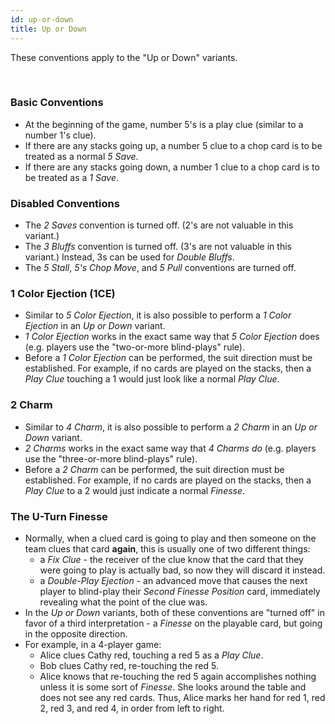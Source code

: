 ```yaml
---
id: up-or-down
title: Up or Down
---
```


These conventions apply to the "Up or Down" variants.

<br />

### Basic Conventions

- At the beginning of the game, number 5's is a play clue (similar to a number 1's clue).
- If there are any stacks going up, a number 5 clue to a chop card is to be treated as a normal _5 Save_.
- If there are any stacks going down, a number 1 clue to a chop card is to be treated as a _1 Save_.

### Disabled Conventions

- The _2 Saves_ convention is turned off. (2's are not valuable in this variant.)
- The _3 Bluffs_ convention is turned off. (3's are not valuable in this variant.) Instead, 3s can be used for _Double Bluffs_.
- The _5 Stall_, _5's Chop Move_, and _5 Pull_ conventions are turned off.

### 1 Color Ejection (1CE)

- Similar to _5 Color Ejection_, it is also possible to perform a _1 Color Ejection_ in an _Up or Down_ variant.
- _1 Color Ejection_ works in the exact same way that _5 Color Ejection_ does (e.g. players use the "two-or-more blind-plays" rule).
- Before a _1 Color Ejection_ can be performed, the suit direction must be established. For example, if no cards are played on the stacks, then a _Play Clue_ touching a 1 would just look like a normal _Play Clue_.

### 2 Charm

- Similar to _4 Charm_, it is also possible to perform a _2 Charm_ in an _Up or Down_ variant.
- _2 Charms_ works in the exact same way that _4 Charms do_ (e.g. players use the "three-or-more blind-plays" rule).
- Before a _2 Charm_ can be performed, the suit direction must be established. For example, if no cards are played on the stacks, then a _Play Clue_ to a 2 would just indicate a normal _Finesse_.

### The U-Turn Finesse

- Normally, when a clued card is going to play and then someone on the team clues that card **again**, this is usually one of two different things:
  - a _Fix Clue_ - the receiver of the clue know that the card that they were going to play is actually bad, so now they will discard it instead.
  - a _Double-Play Ejection_ - an advanced move that causes the next player to blind-play their _Second Finesse Position_ card, immediately revealing what the point of the clue was.
- In the _Up or Down_ variants, both of these conventions are "turned off" in favor of a third interpretation - a _Finesse_ on the playable card, but going in the opposite direction.
- For example, in a 4-player game:
  - Alice clues Cathy red, touching a red 5 as a _Play Clue_.
  - Bob clues Cathy red, re-touching the red 5.
  - Alice knows that re-touching the red 5 again accomplishes nothing unless it is some sort of _Finesse_. She looks around the table and does not see any red cards. Thus, Alice marks her hand for red 1, red 2, red 3, and red 4, in order from left to right.
